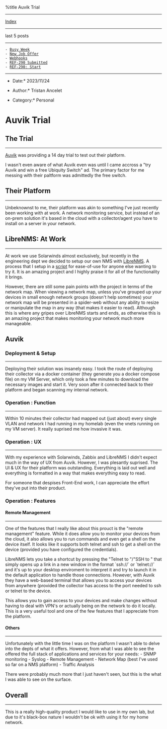 %title Auvik Trial


---------------------------
[[index.wiki|Index]]
---------------------------

last 5 posts
---------------------------

 - [[1700345096-busy-week.wiki|Busy Week]]
 - [[1700104768-new-job-offer.wiki|New Job Offer]]
 - [[1699564352-webhooks.wiki|Webhooks]]
 - [[1699558725-ref-290-submitted.wiki|REF-290 Submitted]]
 - [[1699375988-ref-209-start.wiki|REF-290: Start]]

---------------------------
*Date:* 2023/11/24

*Author:* Tristan Ancelet

*Category:* Personal

= Auvik Trial =
== The Trial ==
---------------

[[https://www.auvik.com/|Auvik]] was providing a 14 day trial to test out their platform.

I wasn't even aware of what Auvik even was until I came accross a "try Auvik and win a free Ubiquity Switch" ad. The primary factor for me messing with their paltform was admittedly the free switch. 

== Their Platform ==
-------------------
Unbeknownst to me, their platform was akin to something I've just recently been working with at work. A network monitoring service, but instead of an on-prem solution it's based in the cloud with a collector/agent you have to install on a server in your network.


== LibreNMS: At Work ==
-------------
At work we use Solarwinds almost exclusively, but recently in the engineering dept we decided to setup our own NMS with [[https://www.librenms.org/|LibreNMS]]. A process that I setup in a [[https://git.arcanium.tech/tristan/myscripts/src/branch/master/install-librenms.sh|script]] for ease-of-use for anyone else wanting to try it. It is an amazing project and I highly praise it for all of the functionality it brings. 

However, there are still some pain points with the project in terms of the network map. When viewing a network map, unless you've grouped up your devices in small enough network groups (doesn't help sometimes) your network map will be presented in a spider-web without any ability to resize or manipulate the map in any way (that makes it easier to read). Although this is where any gripes over LibreNMS starts and ends, as otherwise this is an amazing project that makes monitoring your network much more manageable.

== Auvik ==
=== Deployment & Setup ===
--------------------------
Deploying their solution was insanely easy. I took the route of deploying their collector via a docker container (they generate you a docker compose file) on my VM Server, which only took a few minutes to download the necessary images and start it. Very soon after it connected back to their platform and began scanning my internal network.

=== Operation : Function ===
----------------------------
Within 10 minutes their collector had mapped out (just about) every single VLAN and network I had running in my homelab (even the vnets running on my VM server). It really suprised me how invasive it was. 

=== Operation : UX ===
----------------------
With my experience with Solarwinds, Zabbix and LibreNMS I didn't expect much in the way of UX from Auvik. However, I was plesantly suprised. The UI & UX for their platform was outstanding. Everything is laid out well and everything is formatted in a way that makes everything easy to read. 

For someone that despises Front-End work, I can appreciate the effort they've put into their product.

=== Operation : Features ===
==== Remote Management ====
---------------------------
One of the features that I really like about this prouct is the "remote management" feature. While it does allow you to monitor your devices from the cloud, it also allows you to run commands and even get a shell on the device itself. It looks like it supports both telnet and ssh to get a shell on the device (provided you have configured the credentials). 

LibreNMS lets you take a shortcut by pressing the "Telnet to <hostname>"/"SSH to <hostname>" that simply opens up a link in a new window in the format `ssh://<hostname>` or `telnet://<hostname>` and it's up to your desktop enviroment to interpret it and try to launch it in the default application to handle those connections. However, with Auvik they have a web-based terminal that allows you to access your devices from anywhere (provided the collector has access to the port needed to ssh or telnet to the device.

This allows you to gain access to your devices and make changes without having to deal with VPN's or actually being on the network to do it locally. This is a very useful tool and one of the few features that I appreciate from the platform.

==== Others ====
----------------
Unfortunately with the little time I was on the platform I wasn't able to delve into the depts of what it offers. However, from what I was able to see the offered the full stack of applications and services for your needs:
- SNMP monitoring
- Syslog
- Remote Management
- Network Map (best I've used so far on a NMS platform)
- Traffic Analysis 

There were probably much more that I just haven't seen, but this is the what I was able to see on the surface. 

== Overall ==
-------------
This is a really high-quality product I would like to use in my own lab, but due to it's black-box nature I wouldn't be ok with using it for my home network.

